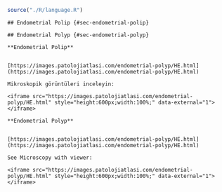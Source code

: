 ```r

source("./R/language.R")

```

```asis

## Endometrial Polip {#sec-endometrial-polip}

```

```asis

## Endometrial Polyp {#sec-endometrial-polyp}

```

```asis

**Endometrial Polip**


[https://images.patolojiatlasi.com/endometrial-polyp/HE.html](https://images.patolojiatlasi.com/endometrial-polyp/HE.html)

Mikroskopik görüntüleri inceleyin:

<iframe src="https://images.patolojiatlasi.com/endometrial-polyp/HE.html" style="height:600px;width:100%;" data-external="1"></iframe>

```

```asis

**Endometrial Polyp**


[https://images.patolojiatlasi.com/endometrial-polyp/HE.html](https://images.patolojiatlasi.com/endometrial-polyp/HE.html)

See Microscopy with viewer: 

<iframe src="https://images.patolojiatlasi.com/endometrial-polyp/HE.html" style="height:600px;width:100%;" data-external="1"></iframe>

```
